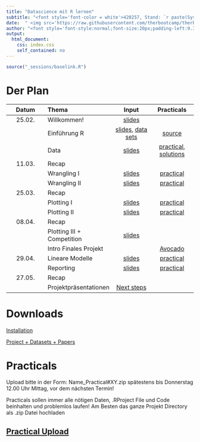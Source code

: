 ```yaml
---
title: "Datascience mit R lernen"
subtitle: "<font style='font-color = white'>420257, Stand: `r paste(Sys.Date())`</font>"
date:  " <img src='https://raw.githubusercontent.com/therbootcamp/therbootcamp.github.io/master/_sessions/_image/by-sa.png' style= 'height:14.7px;vertical-align:baseline'/>"
author: "<font style='font-style:normal;font-size:20px;padding-left:9.3px'>FS 2022</font>"
output:
  html_document:
    css: index.css
    self_contained: no
---
```


```r
source("_sessions/baselink.R")
```

# Der Plan

|Datum|Thema|Input|Practicals|
|:--:|:-|:--:|:--:|
|25.02.| Willkommen! | [slides](_sessions/Welcome/Welcome.html) | | 
|      | Einführung R | [slides](_sessions/IntroToR/IntroToR.html), [data sets](https://michaelschulte.github.io/RDS_FS2022/1_Data/RDS_data.zip) | [source](_sessions/IntroToR/IntroToR_interactive.R) |
|      | Data | [slides](_sessions/Data/Data.html) | [practical](_sessions/Data/Data_practical.html), [solutions](_sessions/Data/Data_practical_solutions.html)|
|11.03.| Recap | | | 
|| Wrangling I | [slides](_sessions/Wrangling/Wrangling.html)|[practical](_sessions/Wrangling/Wrangling_practical.html)<!---, [solutions](_sessions/Wrangling/Wrangling_practical_solutions.html)-->|  
|      | Wrangling II | [slides](_sessions/WranglingII/WranglingII.html) | [practical](_sessions/WranglingII/WranglingII_practical.html)<!---, [solutions](_sessions/WranglingII/WranglingII_practical_solutions.html)-->|
|25.03.| Recap | | | 
|| Plotting I | [slides](_sessions/PlottingI/PlottingI.html) | [practical](_sessions/PlottingI/PlottingI_practicaI.html)<!---, [solutions](_sessions/PlottingI/PlottingI_practicaI_solutions.html)-->| 
|| Plotting II | [slides](_sessions/PlottingII/PlottingII.html) | [practical](_sessions/PlottingII/PlottingII_practical.html)<!---, [solutions](_sessions/PlottingII/PlottingII_practical_solutions.html)-->|
|08.04.| Recap | | | 
|| Plotting III + Competition |[slides](_sessions/PlottingIII/PlottingIII.html)|<!---[Competition](_sessions/PlottingIII/Competition.html)-->| |
||Intro Finales Projekt||[Avocado](_sessions/Project/Final.html)||
|29.04.| Lineare Modelle |[slides](_sessions/LinearModelsI/LinearModelsI.html)| [practical](_sessions/LinearModelsI/LinearModelsI_practical.html)<!---, [solutions](_sessions/LinearModelsI/LinearModelsI_practical_solutions.html)-->| |
|| Reporting | [slides](_sessions/Reporting/Reporting.html)| [practical](_sessions/Reporting/Reporting_practical.html)<!---, [solutions](_sessions/Reporting/Reporting_practical_solutions.html)-->||
|27.05.| Recap | | | 
|| Projektpräsentationen |[Next steps](_sessions/NextSteps/NextSteps.html) | <!---[feedback](https://forms.gle/38LagXxyH2cMHynt8), [evaluation](https://www.dropbox.com/s/lin8heqvmcemyxd/FS21-Seminar_Datascience_mit_R_lernen.pdf?dl=0)--->| 

<!---|| Evaluation | [Eval-Fragebogen](https://scanserveruls.unibe.ch/evasys/online.php?pswd=LT1PR)|||-->

# Downloads

[Installation](installation.html)

[Project + Datasets + Papers](`r noquote(baselink)`_materials/RDS_Project.zip)

# Practicals

Upload bitte in der Form: Name_Practical#XY.zip spätestens bis Donnerstag 12.00 Uhr Mittag, vor dem nächsten Termin!

Practicals sollen immer alle nötigen Daten, .RProject File und Code beinhalten und problemlos laufen! Am Besten das ganze Projekt Directory als .zip Datei hochladen

<h2>[Practical Upload](https://www.dropbox.com/request/yKJIygRY1BZkpOj3ljMb)</h2>